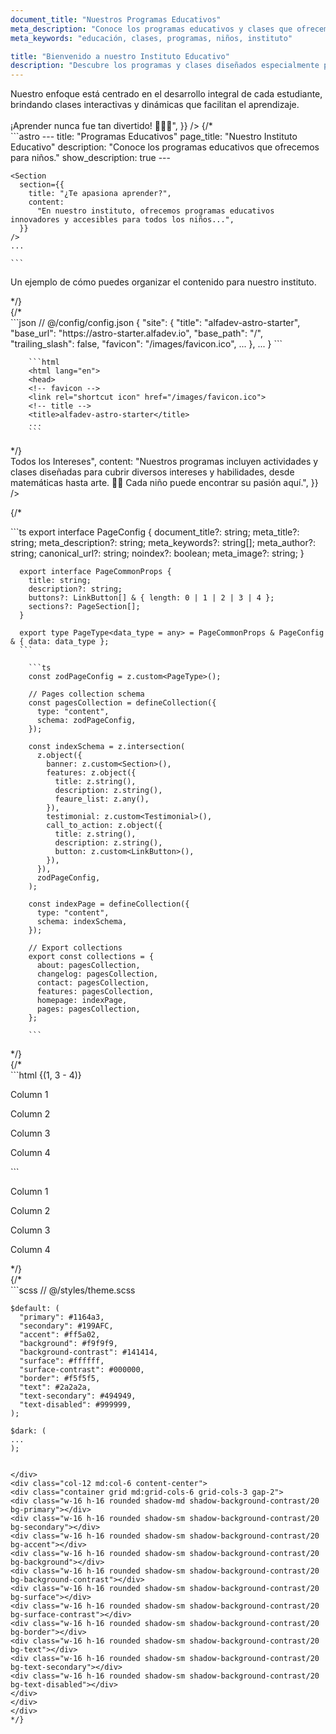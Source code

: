 ```yaml
---
document_title: "Nuestros Programas Educativos"
meta_description: "Conoce los programas educativos y clases que ofrecemos para niños en nuestro instituto."
meta_keywords: "educación, clases, programas, niños, instituto"

title: "Bienvenido a nuestro Instituto Educativo"
description: "Descubre los programas y clases diseñados especialmente para el aprendizaje de los más pequeños."
---
```


<Section
  section={{
    title: "¿Te apasiona aprender?",
    content:
      "En nuestro instituto, ofrecemos programas educativos innovadores y accesibles para todos los niños. <span class='text-[#fcb32c] font-bold'>Nuestro enfoque</span> está centrado en el desarrollo integral de cada estudiante, brindando clases interactivas y dinámicas que facilitan el aprendizaje. <br/> <br/> ¡Aprender nunca fue tan divertido! 🧑‍🏫✨",
  }}
/>
{/* <div class="row mb-10 lg:mb-20">
  <div class="col-12 text-sm">
    ```astro
    ---
    title: "Programas Educativos"
    page_title: "Nuestro Instituto Educativo"
    description: "Conoce los programas educativos que ofrecemos para niños."
    show_description: true
    ---

    <Section
      section={{
        title: "¿Te apasiona aprender?",
        content:
          "En nuestro instituto, ofrecemos programas educativos innovadores y accesibles para todos los niños...",
      }}
    />
    ...

    ```
  </div>
  <p class="text-[0.5rem] text-text">Un ejemplo de cómo puedes organizar el contenido para nuestro instituto.</p>
</div> */}

<Section
  section={{
    title: "Un ambiente educativo que fomenta el aprendizaje",
    content:
      "Contamos con un espacio de aprendizaje amigable y moderno, adaptado para que los niños se desarrollen de manera óptima. Además, nuestras clases están organizadas para que los pequeños aprendan de manera práctica y divertida.",
  }}
/>
{/*
<div class="row mb-10 lg:mb-20">
  <div class="col-12 md:col-6 text-sm py-2">
      ```json
      // @/config/config.json
      {
        "site": {
          "title": "alfadev-astro-starter",
          "base_url": "https://astro-starter.alfadev.io",
          "base_path": "/",
          "trailing_slash": false,
          "favicon": "/images/favicon.ico",
          ...
        },
        ...
      }
      ```
  </div>
  <div class="col-12 md:col-6 py-2">

        ```html
        <html lang="en">
        <head>
        <!-- favicon -->
        <link rel="shortcut icon" href="/images/favicon.ico">
        <!-- title -->
        <title>alfadev-astro-starter</title>
        ...
        ```
  </div>

</div>*/}

<Section
  section={{
    title: "Programas para <span class='text-[#007acc] font-bold'>Todos</span> los <span class='text-[#fcb32c] font-bold'>Intereses</span>",
    content: "Nuestros programas incluyen actividades y clases diseñadas para cubrir diversos intereses y habilidades, desde matemáticas hasta arte. 🧩🎨 Cada niño puede encontrar su pasión aquí.",
  }}
/>


{/*<div class="row mb-10 lg:mb-20">
  <div class="col-12 md:col-6 text-sm py-2">
      ```ts
      export interface PageConfig {
        document_title?: string;
        meta_title?: string;
        meta_description?: string;
        meta_keywords?: string[];
        meta_author?: string;
        canonical_url?: string;
        noindex?: boolean;
        meta_image?: string;
      }

      export interface PageCommonProps {
        title: string;
        description?: string;
        buttons?: LinkButton[] & { length: 0 | 1 | 2 | 3 | 4 };
        sections?: PageSection[];
      }

      export type PageType<data_type = any> = PageCommonProps & PageConfig & { data: data_type };
      ```
  </div>
  <div class="col-12 md:col-6 text-sm py-2">

        ```ts
        const zodPageConfig = z.custom<PageType>();

        // Pages collection schema
        const pagesCollection = defineCollection({
          type: "content",
          schema: zodPageConfig,
        });

        const indexSchema = z.intersection(
          z.object({
            banner: z.custom<Section>(),
            features: z.object({
              title: z.string(),
              description: z.string(),
              feaure_list: z.any(),
            }),
            testimonial: z.custom<Testimonial>(),
            call_to_action: z.object({
              title: z.string(),
              description: z.string(),
              button: z.custom<LinkButton>(),
            }),
          }),
          zodPageConfig,
        );

        const indexPage = defineCollection({
          type: "content",
          schema: indexSchema,
        });

        // Export collections
        export const collections = {
          about: pagesCollection,
          changelog: pagesCollection,
          contact: pagesCollection,
          features: pagesCollection,
          homepage: indexPage,
          pages: pagesCollection,
        };

        ```
  </div>

</div>
*/}
<Section
  section={{
    title: "Espacio amigable y accesible",
    content:
      "El diseño de nuestras aulas es espacioso y accesible para todos los estudiantes. Contamos con materiales didácticos adecuados para el aprendizaje, así como áreas recreativas donde los niños pueden relajarse y compartir.",
  }}
/>
{/*
<div class="row mb-10 lg:mb-20">
  <div class="col-12 md:col-6 text-sm">
    ```html {(1, 3 - 4)}
    <div class="container border-4 border-primary h-full content-center">
      <div class="row border-4 border-secondary">
        <div class="col-12 md:col-6 lg:col-3 border-accent">
          <p>Column 1</p>
        </div>
        <div class="col-12 md:col-6 lg:col-3 border-accent">
          <p>Column 2</p>
        </div>
        <div class="col-12 md:col-6 lg:col-3 border-accent">
          <p>Column 3</p>
        </div>
        <div class="col-12 md:col-6 lg:col-3 border-accent">
          <p>Column 4</p>
        </div>
      </div>
    </div>
    ```
  </div>
  <div class="col-12 md:col-6 p-4">
    <div class="container border-4 border-primary h-full content-center">
      <div class="row border-4 border-secondary">
        <div class="col-12 md:col-6 lg:col-3 border-4 border-accent">
          <p>Column 1</p>
        </div>
        <div class="col-12 md:col-6 lg:col-3 border-4 border-accent">
          <p>Column 2</p>
        </div>
        <div class="col-12 md:col-6 lg:col-3 border-4 border-accent">
          <p>Column 3</p>
        </div>
        <div class="col-12 md:col-6 lg:col-3 border-4 border-accent">
          <p>Column 4</p>
        </div>
      </div>
    </div>
  </div>
</div>
*/}
<Section
  section={{
    title: "Fácil personalización",
    content:
      "Este instituto está preparado para ofrecer la mejor experiencia educativa. Nuestro diseño es completamente personalizable para adaptarse a las necesidades de cada familia. 🎓",
  }}
/>
{/*
<div class="row mb-10 lg:mb-20">
<div class="col-12 md:col-6 text-sm p-4 md:p-1">
  ```scss
    // @/styles/theme.scss

    $default: (
      "primary": #1164a3,
      "secondary": #199AFC,
      "accent": #ff5a02,
      "background": #f9f9f9,
      "background-contrast": #141414,
      "surface": #ffffff,
      "surface-contrast": #000000,
      "border": #f5f5f5,
      "text": #2a2a2a,
      "text-secondary": #494949,
      "text-disabled": #999999,
    );

    $dark: (
    ...
    );

```

</div>
<div class="col-12 md:col-6 content-center">
<div class="container grid md:grid-cols-6 grid-cols-3 gap-2">
<div class="w-16 h-16 rounded shadow-md shadow-background-contrast/20 bg-primary"></div>
<div class="w-16 h-16 rounded shadow-sm shadow-background-contrast/20 bg-secondary"></div>
<div class="w-16 h-16 rounded shadow-sm shadow-background-contrast/20 bg-accent"></div>
<div class="w-16 h-16 rounded shadow-sm shadow-background-contrast/20 bg-background"></div>
<div class="w-16 h-16 rounded shadow-sm shadow-background-contrast/20 bg-background-contrast"></div>
<div class="w-16 h-16 rounded shadow-sm shadow-background-contrast/20 bg-surface"></div>
<div class="w-16 h-16 rounded shadow-sm shadow-background-contrast/20 bg-surface-contrast"></div>
<div class="w-16 h-16 rounded shadow-sm shadow-background-contrast/20 bg-border"></div>
<div class="w-16 h-16 rounded shadow-sm shadow-background-contrast/20 bg-text"></div>
<div class="w-16 h-16 rounded shadow-sm shadow-background-contrast/20 bg-text-secondary"></div>
<div class="w-16 h-16 rounded shadow-sm shadow-background-contrast/20 bg-text-disabled"></div>
</div>
</div>
</div>
*/}

